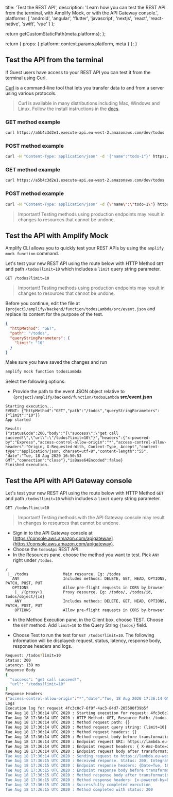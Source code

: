                   
  title: 'Test the REST API',
  description: 'Learn how you can test the REST API from the terminal, with Amplify Mock, or with the API Gateway console.',
  platforms: [
                'android',
                'angular',
                'flutter',
                'javascript',
                'nextjs',
                'react',
                'react-native',
                'swift',
                'vue'
              ]
};

  return getCustomStaticPath(meta.platforms);
};

  return {
    props: {
      platform: context.params.platform,
      meta
    }
  };
}
          

## Test the API from the terminal

If Guest users have access to your REST API you can test it from the terminal using Curl.

[Curl](https://github.com/curl/curl) is a command-line tool that lets you transfer data to and from a server using various protocols.

> Curl is available in many distributions including Mac, Windows and Linux. Follow the install instructions in the [docs](https://curl.haxx.se/docs/install.html).

<BlockSwitcher>
<Block name="Mac and Linux">

### GET method example

```bash
curl https://a5b4c3d2e1.execute-api.eu-west-2.amazonaws.com/dev/todos
```

### POST method example

```bash
curl -H "Content-Type: application/json" -d '{"name":"todo-1"}' https://a5b4c3d2e1.execute-api.eu-west-2.amazonaws.com/dev/todos
```

</Block>
<Block name="Windows">

### GET method example

```bash
curl https://a5b4c3d2e1.execute-api.eu-west-2.amazonaws.com/dev/todos
```

### POST method example

```bash
curl -H "Content-Type: application/json" -d {\"name\":\"todo-1\"} https://a5b4c3d2e1.execute-api.eu-west-2.amazonaws.com/dev/todos
```

</Block>
</BlockSwitcher>

> Important! Testing methods using production endpoints may result in changes to resources that cannot be undone.

## Test the API with Amplify Mock

Amplify CLI allows you to quickly test your REST APIs by using the `amplify mock function` command.

Let's test your new REST API using the route below with HTTP Method `GET` and path `/todos?limit=10` which includes a `limit` query string parameter.

```console
GET /todos?limit=10
```

> Important! Testing methods using production endpoints may result in changes to resources that cannot be undone.

Before you continue, edit the file at `{project}/amplify/backend/function/todosLambda/src/event.json` and replace its content for the purpose of the test.

```json
{
  "httpMethod": "GET",
  "path": "/todos",
  "queryStringParameters": {
    "limit": "10"
  }
}
```

Make sure you have saved the changes and run

```bash
amplify mock function todosLambda
```

Select the following options:

- Provide the path to the event JSON object relative to `{project}/amplify/backend/function/todosLambda` __src/event.json__

```console
Starting execution...
EVENT: {"httpMethod":"GET","path":"/todos","queryStringParameters":{"limit":"10"}}
App started

Result:
{"statusCode":200,"body":"{\"success\":\"get call succeed!\",\"url\":\"/todos?limit=10\"}","headers":{"x-powered-by":"Express","access-control-allow-origin":"*","access-control-allow-headers":"Origin, X-Requested-With, Content-Type, Accept","content-type":"application/json; charset=utf-8","content-length":"55", "date":"Tue, 18 Aug 2020 16:50:53 GMT","connection":"close"},"isBase64Encoded":false}
Finished execution.
```

## Test the API with API Gateway console

Let's test your new REST API using the route below with HTTP Method `GET` and path `/todos?limit=10` which includes a `limit` query string parameter.

```console
GET /todos?limit=10
```

> Important! Testing methods with the API Gateway console may result in changes to resources that cannot be undone.

- Sign in to the API Gateway console at [https://console.aws.amazon.com/apigateway](https://console.aws.amazon.com/apigateway).
- Choose the `todosApi` REST API.
- In the Resources pane, choose the method you want to test. Pick `ANY` right under `/todos`.

```console
/                        
 |_ /todos               Main resource. Eg: /todos
   ANY                   Includes methods: DELETE, GET, HEAD, OPTIONS, PATCH, POST, PUT
   OPTIONS               Allow pre-flight requests in CORS by browser
    |_ /{proxy+}         Proxy resource. Eg: /todos/, /todos/id, todos/object/{id}
    ANY                  Includes methods: DELETE, GET, HEAD, OPTIONS, PATCH, POST, PUT
    OPTIONS              Allow pre-flight requests in CORS by browser
```

- In the Method Execution pane, in the Client box, choose TEST. Choose the `GET` method. Add `limit=10` to the Query String `{todos}` field.

- Choose Test to run the test for `GET /todos?limit=10`. The following information will be displayed: request, status, latency, response body, response headers and logs.

```bash
Request: /todos?limit=10
Status: 200
Latency: 139 ms
Response Body
{
  "success": "get call succeed!",
  "url": "/todos?limit=10"
}
Response Headers
{"access-control-allow-origin":"*","date":"Tue, 18 Aug 2020 17:36:14 GMT","content-length":"55","access-control-allow-headers":"Origin, X-Requested-With, Content-Type, Accept","x-powered-by":"Express","content-type":"application/json; charset=utf-8","connection":"close"}
Logs
Execution log for request 4fc3c0c7-6f9f-4ac3-84d7-205500f39b5f
Tue Aug 18 17:36:14 UTC 2020 : Starting execution for request: 4fc3c0c7-6f9f-4ac3-84d7-205500f39b5f
Tue Aug 18 17:36:14 UTC 2020 : HTTP Method: GET, Resource Path: /todos
Tue Aug 18 17:36:14 UTC 2020 : Method request path: {}
Tue Aug 18 17:36:14 UTC 2020 : Method request query string: {limit=10}
Tue Aug 18 17:36:14 UTC 2020 : Method request headers: {}
Tue Aug 18 17:36:14 UTC 2020 : Method request body before transformations: 
Tue Aug 18 17:36:14 UTC 2020 : Endpoint request URI: https://lambda.eu-west-2.amazonaws.com/2015-03-31/functions/arn:aws:lambda:eu-west-2:664371068953:function:expressLambda-dev/invocations
Tue Aug 18 17:36:14 UTC 2020 : Endpoint request headers: { X-Amz-Date=20200818T173614Z, X-Amz-Source-Arn=arn:aws:execute-api:eu-west-2:664371068953:s3zmw6fqy5/test-invoke-stage/GET/todos, Accept=application/json, User-Agent=AmazonAPIGateway_s3zmw6fqy5, X-Amz-Security-Token=IQoJb3JpZ2luX2VjEDEaCWV1LXdlc3QtMiJGMEQCIC3KIeR66WhaCBw+eJ+GPhF7y4hz9xC2nN+ARb7T3psyAiBdsoaD9yMfiw2dHWjQM5x7vM11XmToNSGu64mckUQdzSq0AwgaEAEaDDU0NDM4ODgxNjY2MyIMIzObNbCd6QtYwb0IKpEDpHXEzkM2OYq7JfL0U/WbF09KNamodfnifRYwZd/GNOwykykc/zHiU9X0XZPRd+QTnQe/9eoy8DaxBkDgRzQQjTThQWJWadtcfjryTLRKpVeo1UueL+f6DTUDf+URjb0P9CN1gPm+ntZD3LSyAXGwACKG7YMA5/HyeEk [TRUNCATED]
Tue Aug 18 17:36:14 UTC 2020 : Endpoint request body after transformations: {"resource":"/todos","path":"/todos","httpMethod":"GET","headers":null,"multiValueHeaders":null,"queryStringParameters":{"limit":"10"},"multiValueQueryStringParameters":{"limit":["10"]},"pathParameters":null,"stageVariables":null,"requestContext":{"resourcePath":"/todos","httpMethod":"GET","requestTime":"18/Aug/2020:17:36:14 +0000","path":"/todos","accountId":"EXAMPLE_ID","protocol":"HTTP/1.1","stage":"test-invoke-stage","domainPrefix":"testPrefix","requestTimeEpoch":1597772174890,"requestId":"4fc3c0c7-6f9f-4ac3-84d7-205500f39b5f","identity":{"cognitoIdentityPoolId":null,"cognitoIdentityId":null,"apiKey":"test-invoke-api-key","principalOrgId":null,"cognitoAuthenticationType":null,"userArn":"arn:aws:iam::664371068953:root","apiKeyId":"test-invoke-api-key-id","userAgent":"aws-internal/3 aws-sdk-java/1.11.820 Linux/4.9.217-0.1.ac.205.84.332.metal1.x86_64 OpenJDK_64-Bit_Server_VM/25.252-b09 java/1.8.0_252 v [TRUNCATED]
Tue Aug 18 17:36:14 UTC 2020 : Sending request to https://lambda.eu-west-2.amazonaws.com/2015-03-31/functions/arn:aws:lambda:eu-west-2:664371068953:function:expressLambda-dev/invocations
Tue Aug 18 17:36:15 UTC 2020 : Received response. Status: 200, Integration latency: 137 ms
Tue Aug 18 17:36:15 UTC 2020 : Endpoint response headers: {Date=Tue, 18 Aug 2020 17:36:15 GMT, Content-Type=application/json, Content-Length=443, Connection=keep-alive, sampled=0}
Tue Aug 18 17:36:15 UTC 2020 : Endpoint response body before transformations: {"statusCode":200,"body":"{\"success\":\"get call succeed!\",\"url\":\"/todos?limit=10\"}","headers":{"x-powered-by":"Express","access-control-allow-origin":"*","access-control-allow-headers":"Origin, X-Requested-With, Content-Type, Accept","content-type":"application/json; charset=utf-8","content-length":"55","date":"Tue, 18 Aug 2020 17:36:14 GMT","connection":"close"},"isBase64Encoded":false}
Tue Aug 18 17:36:15 UTC 2020 : Method response body after transformations: {"success":"get call succeed!","url":"/todos?limit=10"}
Tue Aug 18 17:36:15 UTC 2020 : Method response headers: {x-powered-by=Express, access-control-allow-origin=*, access-control-allow-headers=Origin, X-Requested-With, Content-Type, Accept, content-type=application/json; charset=utf-8, content-length=55, date=Tue, 18 Aug 2020 17:36:14 GMT, connection=close, Sampled=0}
Tue Aug 18 17:36:15 UTC 2020 : Successfully completed execution
Tue Aug 18 17:36:15 UTC 2020 : Method completed with status: 200
```

